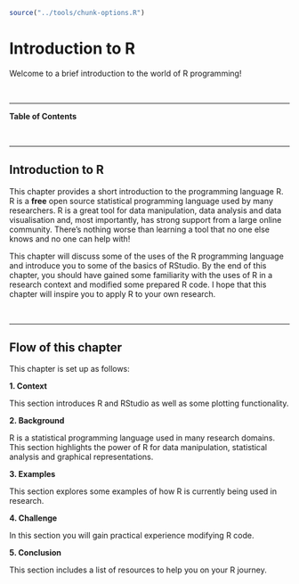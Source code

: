 

```r
source("../tools/chunk-options.R")
``` 

# Introduction to R 

Welcome to a brief introduction to the world of R programming!

<br>

---

**Table of Contents**

<!-- toc -->

<br>

---

## Introduction to R

This chapter provides a short introduction to the programming language R. R is a **free** open source statistical programming language used by many researchers. R is a great tool for data manipulation, data analysis and data visualisation and, most importantly, has strong support from a large online community. There’s nothing worse than learning a tool that no one else knows and no one can help with!

This chapter will discuss some of the uses of the R programming language and introduce you to some of the basics of RStudio. By the end of this chapter, you should have gained some familiarity with the uses of R in a research context and modified some prepared R code. I hope that this chapter will inspire you to apply R to your own research.

<br>

---


## Flow of this chapter

This chapter is set up as follows:

**1. Context**

  This section introduces R and RStudio as well as some plotting functionality.

**2. Background**

  R is a statistical programming language used in many research domains. This section highlights the power of R for data manipulation, statistical analysis and graphical representations.
  
**3. Examples**

  This section explores some examples of how R is currently being used in research.

**4. Challenge**

  In this section you will gain practical experience modifying R code.

**5. Conclusion**

  This section includes a list of resources to help you on your R journey.

